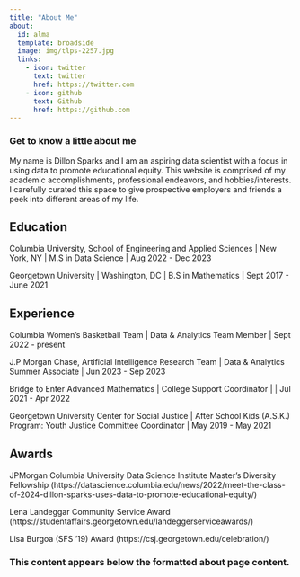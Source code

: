 ```yaml
---
title: "About Me"
about:
  id: alma
  template: broadside
  image: img/tlps-2257.jpg
  links:
    - icon: twitter
      text: twitter
      href: https://twitter.com
    - icon: github
      text: Github
      href: https://github.com
---
```


### Get to know a little about me

:::{#alma}


My name is Dillon Sparks and I am an aspiring data scientist with a focus in using data to promote educational equity. This website is comprised of my academic accomplishments, professional endeavors, and hobbies/interests. I carefully curated this space to give prospective employers and friends a peek into different areas of my life. 

## Education

Columbia University, School of Engineering and Applied Sciences | New York, NY |
M.S in Data Science | Aug 2022 - Dec 2023

Georgetown University | Washington, DC |
B.S in Mathematics | Sept 2017 - June 2021



## Experience

Columbia Women's Basketball Team | Data & Analytics Team Member | Sept 2022 - present

J.P Morgan Chase, Artificial Intelligence Research Team | Data & Analytics Summer Associate | Jun 2023 - Sep 2023

Bridge to Enter Advanced Mathematics | College Support Coordinator | | Jul 2021 - Apr 2022

Georgetown University Center for Social Justice | After School Kids (A.S.K.) Program: Youth Justice Committee Coordinator | May 2019 - May 2021


## Awards

JPMorgan Columbia University Data Science Institute Master’s Diversity Fellowship (https://datascience.columbia.edu/news/2022/meet-the-class-of-2024-dillon-sparks-uses-data-to-promote-educational-equity/)

Lena Landeggar Community Service Award (https://studentaffairs.georgetown.edu/landeggerserviceawards/)

Lisa Burgoa (SFS '19) Award (https://csj.georgetown.edu/celebration/)

:::

### This content appears below the formatted about page content.